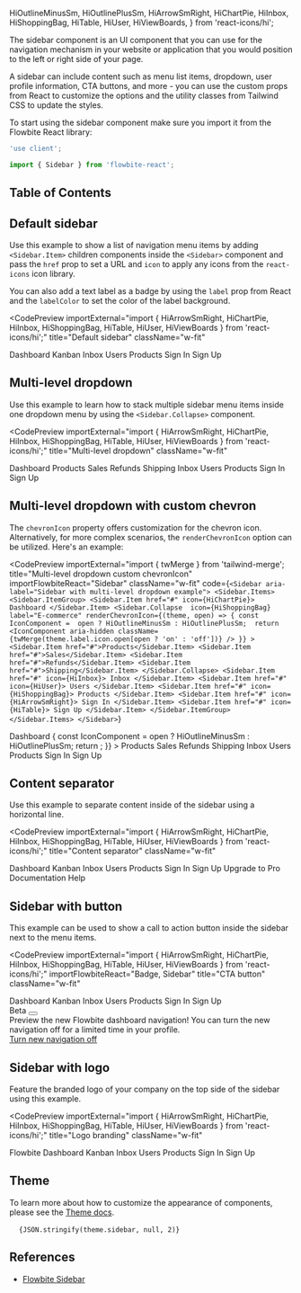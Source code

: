   HiOutlineMinusSm,
  HiOutlinePlusSm,
  HiArrowSmRight,
  HiChartPie,
  HiInbox,
  HiShoppingBag,
  HiTable,
  HiUser,
  HiViewBoards,
} from 'react-icons/hi';

The sidebar component is an UI component that you can use for the navigation mechanism in your website or application that you would position to the left or right side of your page.

A sidebar can include content such as menu list items, dropdown, user profile information, CTA buttons, and more - you can use the custom props from React to customize the options and the utility classes from Tailwind CSS to update the styles.

To start using the sidebar component make sure you import it from the Flowbite React library:

```jsx
'use client';

import { Sidebar } from 'flowbite-react';
```

## Table of Contents

## Default sidebar

Use this example to show a list of navigation menu items by adding `<Sidebar.Item>` children components inside the `<Sidebar>` component and pass the `href` prop to set a URL and `icon` to apply any icons from the `react-icons` icon library.

You can also add a text label as a badge by using the `label` prop from React and the `labelColor` to set the color of the label background.

<CodePreview
  importExternal="import { HiArrowSmRight, HiChartPie, HiInbox, HiShoppingBag, HiTable, HiUser, HiViewBoards } from 'react-icons/hi';"
  title="Default sidebar"
  className="w-fit"
>
  <Sidebar aria-label="Default sidebar example">
    <Sidebar.Items>
      <Sidebar.ItemGroup>
        <Sidebar.Item href="#" icon={HiChartPie}>
          Dashboard
        </Sidebar.Item>
        <Sidebar.Item href="#" icon={HiViewBoards} label="Pro" labelColor="dark">
          Kanban
        </Sidebar.Item>
        <Sidebar.Item href="#" icon={HiInbox} label="3">
          Inbox
        </Sidebar.Item>
        <Sidebar.Item href="#" icon={HiUser}>
          Users
        </Sidebar.Item>
        <Sidebar.Item href="#" icon={HiShoppingBag}>
          Products
        </Sidebar.Item>
        <Sidebar.Item href="#" icon={HiArrowSmRight}>
          Sign In
        </Sidebar.Item>
        <Sidebar.Item href="#" icon={HiTable}>
          Sign Up
        </Sidebar.Item>
      </Sidebar.ItemGroup>
    </Sidebar.Items>
  </Sidebar>
</CodePreview>

## Multi-level dropdown

Use this example to learn how to stack multiple sidebar menu items inside one dropdown menu by using the `<Sidebar.Collapse>` component.

<CodePreview
  importExternal="import { HiArrowSmRight, HiChartPie, HiInbox, HiShoppingBag, HiTable, HiUser, HiViewBoards } from 'react-icons/hi';"
  title="Multi-level dropdown"
  className="w-fit"
>
  <Sidebar aria-label="Sidebar with multi-level dropdown example">
    <Sidebar.Items>
      <Sidebar.ItemGroup>
        <Sidebar.Item href="#" icon={HiChartPie}>
          Dashboard
        </Sidebar.Item>
        <Sidebar.Collapse icon={HiShoppingBag} label="E-commerce">
          <Sidebar.Item href="#">Products</Sidebar.Item>
          <Sidebar.Item href="#">Sales</Sidebar.Item>
          <Sidebar.Item href="#">Refunds</Sidebar.Item>
          <Sidebar.Item href="#">Shipping</Sidebar.Item>
        </Sidebar.Collapse>
        <Sidebar.Item href="#" icon={HiInbox}>
          Inbox
        </Sidebar.Item>
        <Sidebar.Item href="#" icon={HiUser}>
          Users
        </Sidebar.Item>
        <Sidebar.Item href="#" icon={HiShoppingBag}>
          Products
        </Sidebar.Item>
        <Sidebar.Item href="#" icon={HiArrowSmRight}>
          Sign In
        </Sidebar.Item>
        <Sidebar.Item href="#" icon={HiTable}>
          Sign Up
        </Sidebar.Item>
      </Sidebar.ItemGroup>
    </Sidebar.Items>
  </Sidebar>
</CodePreview>

## Multi-level dropdown with custom chevron

The `chevronIcon` property offers customization for the chevron icon. Alternatively, for more complex scenarios, the `renderChevronIcon` option can be utilized. Here's an example:

<CodePreview
  importExternal="import { twMerge } from 'tailwind-merge';
  title="Multi-level dropdown custom chevronIcon"
  importFlowbiteReact="Sidebar"
  className="w-fit"
  code={`<Sidebar aria-label="Sidebar with multi-level dropdown example">
      <Sidebar.Items>
        <Sidebar.ItemGroup>
          <Sidebar.Item href="#" icon={HiChartPie}>
            Dashboard
          </Sidebar.Item>
          <Sidebar.Collapse 
            icon={HiShoppingBag} 
            label="E-commerce"
            renderChevronIcon={(theme, open) => {
              const IconComponent =  open ? HiOutlineMinusSm : HiOutlinePlusSm; 
              return <IconComponent aria-hidden className={twMerge(theme.label.icon.open[open ? 'on' : 'off'])} />
            }}
          >
            <Sidebar.Item href="#">Products</Sidebar.Item>
            <Sidebar.Item href="#">Sales</Sidebar.Item>
            <Sidebar.Item href="#">Refunds</Sidebar.Item>
            <Sidebar.Item href="#">Shipping</Sidebar.Item>
          </Sidebar.Collapse>
          <Sidebar.Item href="#" icon={HiInbox}>
            Inbox
          </Sidebar.Item>
          <Sidebar.Item href="#" icon={HiUser}>
            Users
          </Sidebar.Item>
          <Sidebar.Item href="#" icon={HiShoppingBag}>
            Products
          </Sidebar.Item>
          <Sidebar.Item href="#" icon={HiArrowSmRight}>
            Sign In
          </Sidebar.Item>
          <Sidebar.Item href="#" icon={HiTable}>
            Sign Up
          </Sidebar.Item>
        </Sidebar.ItemGroup>
      </Sidebar.Items>
    </Sidebar>`}
>
  <Sidebar aria-label="Sidebar with multi-level dropdown example">
    <Sidebar.Items>
      <Sidebar.ItemGroup>
        <Sidebar.Item href="#" icon={HiChartPie}>
          Dashboard
        </Sidebar.Item>
        <Sidebar.Collapse
          icon={HiShoppingBag}
          label="E-commerce"
          renderChevronIcon={(theme, open) => {
            const IconComponent = open ? HiOutlineMinusSm : HiOutlinePlusSm;
            return <IconComponent aria-hidden className={twMerge(theme.label.icon.open[open ? 'on' : 'off'])} />;
          }}
        >
          <Sidebar.Item href="#">Products</Sidebar.Item>
          <Sidebar.Item href="#">Sales</Sidebar.Item>
          <Sidebar.Item href="#">Refunds</Sidebar.Item>
          <Sidebar.Item href="#">Shipping</Sidebar.Item>
        </Sidebar.Collapse>
        <Sidebar.Item href="#" icon={HiInbox}>
          Inbox
        </Sidebar.Item>
        <Sidebar.Item href="#" icon={HiUser}>
          Users
        </Sidebar.Item>
        <Sidebar.Item href="#" icon={HiShoppingBag}>
          Products
        </Sidebar.Item>
        <Sidebar.Item href="#" icon={HiArrowSmRight}>
          Sign In
        </Sidebar.Item>
        <Sidebar.Item href="#" icon={HiTable}>
          Sign Up
        </Sidebar.Item>
      </Sidebar.ItemGroup>
    </Sidebar.Items>
  </Sidebar>
</CodePreview>

## Content separator

Use this example to separate content inside of the sidebar using a horizontal line.

<CodePreview
  importExternal="import { HiArrowSmRight, HiChartPie, HiInbox, HiShoppingBag, HiTable, HiUser, HiViewBoards } from 'react-icons/hi';"
  title="Content separator"
  className="w-fit"
>
  <Sidebar aria-label="Sidebar with content separator example">
    <Sidebar.Items>
      <Sidebar.ItemGroup>
        <Sidebar.Item href="#" icon={HiChartPie}>
          Dashboard
        </Sidebar.Item>
        <Sidebar.Item href="#" icon={HiViewBoards}>
          Kanban
        </Sidebar.Item>
        <Sidebar.Item href="#" icon={HiInbox}>
          Inbox
        </Sidebar.Item>
        <Sidebar.Item href="#" icon={HiUser}>
          Users
        </Sidebar.Item>
        <Sidebar.Item href="#" icon={HiShoppingBag}>
          Products
        </Sidebar.Item>
        <Sidebar.Item href="#" icon={HiArrowSmRight}>
          Sign In
        </Sidebar.Item>
        <Sidebar.Item href="#" icon={HiTable}>
          Sign Up
        </Sidebar.Item>
      </Sidebar.ItemGroup>
      <Sidebar.ItemGroup>
        <Sidebar.Item href="#" icon={HiChartPie}>
          Upgrade to Pro
        </Sidebar.Item>
        <Sidebar.Item href="#" icon={HiViewBoards}>
          Documentation
        </Sidebar.Item>
        <Sidebar.Item href="#" icon={BiBuoy}>
          Help
        </Sidebar.Item>
      </Sidebar.ItemGroup>
    </Sidebar.Items>
  </Sidebar>
</CodePreview>

## Sidebar with button

This example can be used to show a call to action button inside the sidebar next to the menu items.

<CodePreview
  importExternal="import { HiArrowSmRight, HiChartPie, HiInbox, HiShoppingBag, HiTable, HiUser, HiViewBoards } from 'react-icons/hi';"
  importFlowbiteReact="Badge, Sidebar"
  title="CTA button"
  className="w-fit"
>
  <Sidebar aria-label="Sidebar with call to action button example">
    <Sidebar.Items>
      <Sidebar.ItemGroup>
        <Sidebar.Item href="#" icon={HiChartPie}>
          Dashboard
        </Sidebar.Item>
        <Sidebar.Item href="#" icon={HiViewBoards}>
          Kanban
        </Sidebar.Item>
        <Sidebar.Item href="#" icon={HiInbox}>
          Inbox
        </Sidebar.Item>
        <Sidebar.Item href="#" icon={HiUser}>
          Users
        </Sidebar.Item>
        <Sidebar.Item href="#" icon={HiShoppingBag}>
          Products
        </Sidebar.Item>
        <Sidebar.Item href="#" icon={HiArrowSmRight}>
          Sign In
        </Sidebar.Item>
        <Sidebar.Item href="#" icon={HiTable}>
          Sign Up
        </Sidebar.Item>
      </Sidebar.ItemGroup>
    </Sidebar.Items>
    <Sidebar.CTA>
      <div className="mb-3 flex items-center">
        <Badge color="warning">Beta</Badge>
        <button
          aria-label="Close"
          className="-m-1.5 ml-auto inline-flex h-6 w-6 rounded-lg bg-gray-100 p-1 text-cyan-900 hover:bg-gray-200 focus:ring-2 focus:ring-gray-400 dark:bg-gray-700 dark:text-gray-400 dark:hover:bg-gray-600"
          type="button"
        >
          <svg
            aria-hidden
            className="h-4 w-4"
            fill="currentColor"
            viewBox="0 0 20 20"
            xmlns="http://www.w3.org/2000/svg"
          >
            <path
              fillRule="evenodd"
              d="M4.293 4.293a1 1 0 011.414 0L10 8.586l4.293-4.293a1 1 0 111.414 1.414L11.414 10l4.293 4.293a1 1 0 01-1.414 1.414L10 11.414l-4.293 4.293a1 1 0 01-1.414-1.414L8.586 10 4.293 5.707a1 1 0 010-1.414z"
              clipRule="evenodd"
            />
          </svg>
        </button>
      </div>
      <div className="mb-3 text-sm text-cyan-900 dark:text-gray-400">
        Preview the new Flowbite dashboard navigation! You can turn the new navigation off for a limited time in your
        profile.
      </div>
      <a
        className="text-sm text-cyan-900 underline hover:text-cyan-800 dark:text-gray-400 dark:hover:text-gray-300"
        href="#"
      >
        Turn new navigation off
      </a>
    </Sidebar.CTA>
  </Sidebar>
</CodePreview>

## Sidebar with logo

Feature the branded logo of your company on the top side of the sidebar using this example.

<CodePreview
  importExternal="import { HiArrowSmRight, HiChartPie, HiInbox, HiShoppingBag, HiTable, HiUser, HiViewBoards } from 'react-icons/hi';"
  title="Logo branding"
  className="w-fit"
>
  <Sidebar aria-label="Sidebar with logo branding example">
    <Sidebar.Logo href="#" img="/favicon.svg" imgAlt="Flowbite logo">
      Flowbite
    </Sidebar.Logo>
    <Sidebar.Items>
      <Sidebar.ItemGroup>
        <Sidebar.Item href="#" icon={HiChartPie}>
          Dashboard
        </Sidebar.Item>
        <Sidebar.Item href="#" icon={HiViewBoards}>
          Kanban
        </Sidebar.Item>
        <Sidebar.Item href="#" icon={HiInbox}>
          Inbox
        </Sidebar.Item>
        <Sidebar.Item href="#" icon={HiUser}>
          Users
        </Sidebar.Item>
        <Sidebar.Item href="#" icon={HiShoppingBag}>
          Products
        </Sidebar.Item>
        <Sidebar.Item href="#" icon={HiArrowSmRight}>
          Sign In
        </Sidebar.Item>
        <Sidebar.Item href="#" icon={HiTable}>
          Sign Up
        </Sidebar.Item>
      </Sidebar.ItemGroup>
    </Sidebar.Items>
  </Sidebar>
</CodePreview>

## Theme

To learn more about how to customize the appearance of components, please see the [Theme docs](/docs/customize/theme).

<pre className="language-tsx">
  <code>{JSON.stringify(theme.sidebar, null, 2)}</code>
</pre>

## References

- [Flowbite Sidebar](https://flowbite.com/docs/components/sidebar/)
